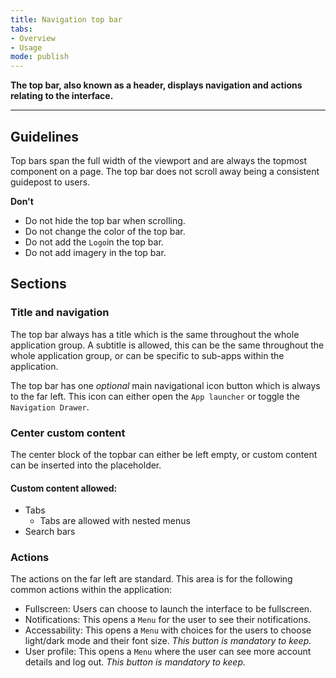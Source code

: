 ```yaml
---
title: Navigation top bar 
tabs: 
- Overview
- Usage
mode: publish
---
```



**The top bar, also known as a header, displays navigation and actions relating to the interface.**
<!--One to two sentences as an introduction to the component-->

***

## Guidelines
<!--List how to use it, sizes, widths, grid interactions, color allowances -->

Top bars span the full width of the viewport and are always the topmost component on a page. The top bar does not scroll away being a consistent guidepost to users. 


<FigmaImage url="https://www.figma.com/file/0bGXR2sCwMVSDNyyzu5BXrO5/Desktop-UI?node-id=660%3A5150" />


**Don't**
<!--Bullet point list if needed -->

* Do not hide the top bar when scrolling. 
* Do not change the color of the top bar. 
* Do not add the `Logo`in the top bar.
* Do not add imagery in the top bar. 


## Sections
<!--One ### heading per frame in Figma, explaining each component in that frame. One 'content' section per variation if needed -->


### Title and navigation

The top bar always has a title which is the same throughout the whole application group. A subtitle is allowed, this can be the same throughout the whole application group, or can be specific to sub-apps within the application. 

The top bar has one _optional_ main navigational icon button which is always to the far left. This icon can either open the `App launcher` or toggle the `Navigation Drawer`. 


### Center custom content

The center block of the topbar can either be left empty, or custom content can be inserted into the placeholder. 

#### Custom content allowed: 

* Tabs
  * Tabs are allowed with nested menus
* Search bars 


### Actions

The actions on the far left are standard. This area is for the following common actions within the application: 

* Fullscreen: Users can choose to launch the interface to be fullscreen. 
* Notifications: This opens a `Menu` for the user to see their notifications. 
* Accessability: This opens a `Menu` with choices for the users to choose light/dark mode and their font size. _This button is mandatory to keep._
* User profile: This opens a `Menu` where the user can see more account details and log out. _This button is mandatory to keep._
